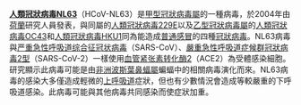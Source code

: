 '''[[人類冠狀病毒NL63|人類冠狀病毒NL63]]'''（HCoV-NL63）是[[甲型冠狀病毒屬|甲型冠狀病毒屬]]的一種病毒，於2004年由[[荷蘭|荷蘭]]研究人員發表，與同屬的[[人類冠狀病毒229E|人類冠狀病毒229E]]以及[[乙型冠狀病毒屬|乙型冠狀病毒屬]]的[[人類冠狀病毒OC43|人類冠狀病毒OC43]]和[[人類冠狀病毒HKU1|人類冠狀病毒HKU1]]同為能造成[[普通感冒|普通感冒]]的四種[[冠狀病毒|冠狀病毒]]。NL63病毒與[[严重急性呼吸道综合征冠状病毒|严重急性呼吸道综合征冠状病毒]]（SARS-CoV）、[[嚴重急性呼吸道症候群冠狀病毒2型|嚴重急性呼吸道症候群冠狀病毒2型]]（SARS-CoV-2）一樣使用[[血管紧张素转化酶2|血管紧张素转化酶2]]（ACE2）為受體感染細胞。研究顯示此病毒可能是由[[非洲|非洲]][[波斯葉鼻蝠屬|波斯葉鼻蝠屬]]蝙蝠中的相關病毒演化而來。NL63病毒的感染大多僅造成輕微的[[上呼吸道|上呼吸道]]症狀，但也有少數情況會造成{{le|細支氣管炎|Bronchiolitis}}等較嚴重的下呼吸道感染。此病毒可能與其他病毒共同感染而使症狀加重。
